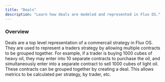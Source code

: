 ```yaml
---
title: "Deals"
description: "Learn how deals are modeled and represented in Flux OS."
---
```


### Overview

Deals are a top level representation of a commercail strategy in Flux OS. They are used to represent a traders strategy by allowing multiple contracts to be grouped together. For example, if a trader is buying 1000 cubes of heavy oil, they may enter into 10 separate contracts to purchase the oil, and simultaneously enter into a separate contract to sell 1000 cubes of light oil. These contracts can be grouped together by creating a deal. This allows metrics to be calculated per strategy, by trader, etc.
